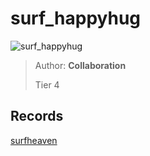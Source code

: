 
# surf_happyhug

![surf_happyhug](https://raw.githubusercontent.com/Sayt123/SurfMapPics/Maps-and-bonuses/csgo/surf_happyhug.jpg)

> Author: **Collaboration**
>
> Tier 4

## Records

[surfheaven](https://surfheaven.eu/map/surf_happyhug)
